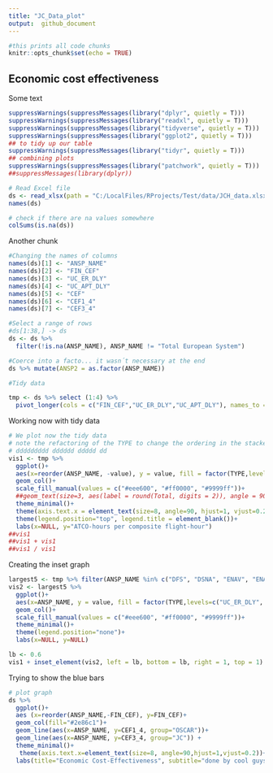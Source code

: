 ```yaml
---
title: "JC_Data_plot"
output:  github_document
---
```


```r
#this prints all code chunks
knitr::opts_chunk$set(echo = TRUE)
```

## Economic cost effectiveness

Some text

```r
suppressWarnings(suppressMessages(library("dplyr", quietly = T)))
suppressWarnings(suppressMessages(library("readxl", quietly = T)))
suppressWarnings(suppressMessages(library("tidyverse", quietly = T)))
suppressWarnings(suppressMessages(library("ggplot2", quietly = T)))
## to tidy up our table
suppressWarnings(suppressMessages(library("tidyr", quietly = T)))
## combining plots
suppressWarnings(suppressMessages(library("patchwork", quietly = T)))
##suppressMessages(library(dplyr))

# Read Excel file
ds <- read_xlsx(path = "C:/LocalFiles/RProjects/Test/data/JCH_data.xlsx", sheet="Sheet2")
names(ds)

# check if there are na values somewhere
colSums(is.na(ds))

```

Another chunk
```r
#Changing the names of columns
names(ds)[1] <- "ANSP_NAME"
names(ds)[2] <- "FIN_CEF"
names(ds)[3] <- "UC_ER_DLY"
names(ds)[4] <- "UC_APT_DLY"
names(ds)[5] <- "CEF"
names(ds)[6] <- "CEF1_4"
names(ds)[7] <- "CEF3_4"

#Select a range of rows
#ds[1:38,] -> ds 
ds <- ds %>% 
  filter(!is.na(ANSP_NAME), ANSP_NAME != "Total European System")

#Coerce into a facto... it wasn´t necessary at the end
ds %>% mutate(ANSP2 = as.factor(ANSP_NAME))

#Tidy data

tmp <- ds %>% select (1:4) %>% 
  pivot_longer(cols = c("FIN_CEF","UC_ER_DLY","UC_APT_DLY"), names_to = "TYPE", values_to ="value") 

```

Working now with tidy data
```r
# We plot now the tidy data
# note the refactoring of the TYPE to change the ordering in the stacked bar
# ddddddddd dddddd ddddd dd 
vis1 <- tmp %>%
  ggplot()+
  aes(x=reorder(ANSP_NAME, -value), y = value, fill = factor(TYPE,levels=c("UC_ER_DLY", "UC_APT_DLY", "FIN_CEF")))+
  geom_col()+ 
  scale_fill_manual(values = c("#eee600", "#ff0000", "#9999ff"))+
  ##geom_text(size=3, aes(label = round(Total, digits = 2)), angle = 90, vjust = +0.5, hjust = +1)+
  theme_minimal()+
  theme(axis.text.x = element_text(size=8, angle=90, hjust=1, vjust=0.2))+
  theme(legend.position="top", legend.title = element_blank())+
  labs(x=NULL, y="ATCO-hours per composite flight-hour")
##vis1
##vis1 + vis1
##vis1 / vis1
```
Creating the inset graph

```r
largest5 <- tmp %>% filter(ANSP_NAME %in% c("DFS", "DSNA", "ENAV", "ENAIRE", "NATS (Continental)"))
vis2 <- largest5 %>%
  ggplot()+
  aes(x=ANSP_NAME, y = value, fill = factor(TYPE,levels=c("UC_ER_DLY", "UC_APT_DLY", "FIN_CEF")))+
  geom_col()+
  scale_fill_manual(values = c("#eee600", "#ff0000", "#9999ff"))+
  theme_minimal()+
  theme(legend.position="none")+
  labs(x=NULL, y=NULL)

lb <- 0.6
vis1 + inset_element(vis2, left = lb, bottom = lb, right = 1, top = 1)
```


Trying to show the blue bars

```r
# plot graph
ds %>%
  ggplot()+
  aes (x=reorder(ANSP_NAME,-FIN_CEF), y=FIN_CEF)+
  geom_col(fill="#2e86c1")+
  geom_line(aes(x=ANSP_NAME, y=CEF1_4, group="OSCAR"))+
  geom_line(aes(x=ANSP_NAME, y=CEF3_4, group="JC")) +
  theme_minimal()+
   theme(axis.text.x=element_text(size=8, angle=90,hjust=1,vjust=0.2))+
  labs(title="Economic Cost-Effectiveness", subtitle="done by cool guys", caption="this is my caption", x=NULL, y="Financial Cost-Efficiency (€)")
```

